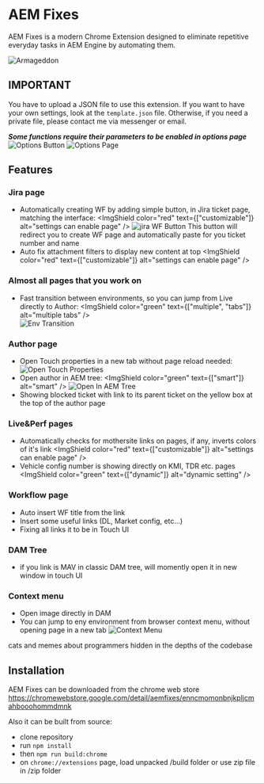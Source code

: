 
# AEM Fixes

AEM Fixes is a modern Chrome Extension designed to eliminate repetitive everyday tasks in AEM Engine by automating them.

<NMPBadges />

![Armageddon](public/armageddon.png)

## IMPORTANT

You have to upload a JSON file to use this extension. If you want to have your own settings, look at the `template.json` file. Otherwise, if you need a private file, please contact me via messenger or email.

**_Some functions require their parameters to be enabled in options page_**
![Options Button](tutorial/OptionsButton.png)
![Options Page](tutorial/OptionsPage.png)

## Features

### Jira page

- Automatically creating WF by adding simple button, in Jira ticket page, matching the interface: <ImgShield color="red" text={["customizable"]} alt="settings can enable page" />
  ![jira WF Button](tutorial/jiraWFButton.png)
  This button will redirect you to create WF page and automatically paste for you ticket number and name
- Auto fix attachment filters to display new content at top <ImgShield color="red" text={["customizable"]} alt="settings can enable page" />

### Almost all pages that you work on

- Fast transition between environments, so you can jump from Live directly to Author: <ImgShield color="green" text={["multiple", "tabs"]} alt="multiple tabs" />  
  ![Env Transition](tutorial/EnvTransition.png)

### Author page

- Open Touch properties in a new tab without page reload needed:
  ![Open Touch Properties](tutorial/OpenTouchProperties.png)
- Open author in AEM tree: <ImgShield color="green" text={["smart"]} alt="smart" />
  ![Open In AEM Tree](tutorial/OpenInAEMTree.png)
- Showing blocked ticket with link to its parent ticket on the yellow box at the top of the author page

### Live&Perf pages

- Automatically checks for mothersite links on pages, if any, inverts colors of it's link <ImgShield color="red" text={["customizable"]} alt="settings can enable page" />
- Vehicle config number is showing directly on KMI, TDR etc. pages <ImgShield color="green" text={["dynamic"]} alt="dynamic setting" />

### Workflow page

- Auto insert WF title from the link
- Insert some useful links (DL, Market config, etc...)
- Fixing all links it to be in Touch UI

### DAM Tree

- if you link is MAV in classic DAM tree, will momently open it in new window in touch UI

### Context menu

- Open image directly in DAM
- You can jump to eny environment from browser context menu, without opening page in a new tab
  ![Context Menu](tutorial/ContextMenu.png)

cats and memes about programmers hidden in the depths of the codebase

## Installation

AEM Fixes can be downloaded from the chrome web store <a target="_blank" ref="noreferrer">https://chromewebstore.google.com/detail/aemfixes/enncmomonbnjkpljcmahbooohommdmnk</a>

Also it can be built from source:

- clone repository
- run `npm install`
- then `npm run build:chrome`
- on `chrome://extensions` page, load unpacked /build folder or use zip file in /zip folder
